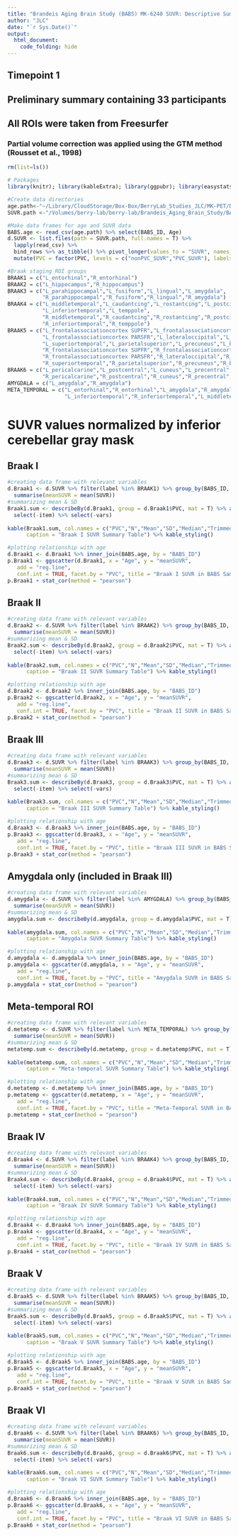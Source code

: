 ```yaml
---
title: "Brandeis Aging Brain Study (BABS) MK-6240 SUVR: Descriptive Summary"
author: "JLC"
date: "`r Sys.Date()`"
output: 
  html_document:
    code_folding: hide
---
```

## Timepoint 1
## Preliminary summary containing 33 participants
## All ROIs were taken from Freesurfer
### Partial volume correction was applied using the GTM method (Rousset et al., 1998)

```r
rm(list=ls())

# Packages
library(knitr); library(kableExtra); library(ggpubr); library(easystats); library(psych); library(tidyverse)

#Create data directories
age.path<-"~/Library/CloudStorage/Box-Box/BerryLab_Studies_JLC/MK-PET/Data/ANE_Participants_Demo.csv"
SUVR.path <-"/Volumes/berry-lab/berry-lab/Brandeis_Aging_Brain_Study/BABS Data/ANETauTime01_MK_SUVR/"

#Make data frames for age and SUVR data
BABS.age <- read_csv(age.path) %>% select(BABS_ID, Age)
d.SUVR <- list.files(path = SUVR.path, full.names = T) %>%
  lapply(read_csv) %>% 
  bind_rows %>% as_tibble() %>% pivot_longer(values_to = "SUVR", names_to = "PVC", -c(BABS_ID,label)) %>%
  mutate(PVC = factor(PVC, levels = c("nonPVC_SUVR","PVC_SUVR"), labels = c("nonPVC","PVC")))
```

```r
#Braak staging ROI groups
BRAAK1 = c("L_entorhinal","R_entorhinal")
BRAAK2 = c("L_hippocampus","R_hippocampus")
BRAAK3 = c("L_parahippocampal","L_fusiform","L_lingual","L_amygdala",
           "R_parahippocampal","R_fusiform","R_lingual","R_amygdala")
BRAAK4 = c("L_middletemporal","L_caudantcing","L_rostantcing","L_postcing","L_isthmuscing","L_insula",
           "L_inferiortemporal","L_temppole",
           "R_middletemporal","R_caudantcing","R_rostantcing","R_postcing","R_isthmuscing","R_insula",
           "R_inferiortemporal","R_temppole")
BRAAK5 = c("L_frontalassociationcortex SUPFR","L_frontalassociationcortex FPORB","L_frontalassociationcortex MIDFR",
           "L_frontalassociationcortex PARSFR","L_lateraloccipital","L_parietalsupramarginal","L_parietalinferior",
           "L_superiortemporal","L_parietalsuperior","L_precuneus","L_bankSTS","L_tranvtemp",
           "R_frontalassociationcortex SUPFR","R_frontalassociationcortex FPORB","R_frontalassociationcortex MIDFR",
           "R_frontalassociationcortex PARSFR","R_lateraloccipital","R_parietalsupramarginal","R_parietalinferior",
           "R_superiortemporal","R_parietalsuperior","R_precuneus","R_bankSTS","R_tranvtemp")
BRAAK6 = c("L_pericalcarine","L_postcentral","L_cuneus","L_precentral","L_paracentral",
           "R_pericalcarine","R_postcentral","R_cuneus","R_precentral","R_paracentral")
AMYGDALA = c("L_amygdala","R_amygdala")
META_TEMPORAL = c("L_entorhinal","R_entorhinal","L_amygdala","R_amygdala","L_fusiform","R_fusiform",
                  "L_inferiortemporal","R_inferiortemporal","L_middletemporal","R_middletemporal")
```

# SUVR values normalized by inferior cerebellar gray mask 
## Braak I

```r
#creating data frame with relevant variables
d.Braak1 <- d.SUVR %>% filter(label %in% BRAAK1) %>% group_by(BABS_ID, PVC) %>%
  summarise(meanSUVR = mean(SUVR))
#summarizing mean & SD
Braak1.sum <- describeBy(d.Braak1, group = d.Braak1$PVC, mat = T) %>% as_tibble() %>% filter(item == 5 | item == 6) %>%
  select(-item) %>% select(-vars)
  
kable(Braak1.sum, col.names = c("PVC","N","Mean","SD","Median","Trimmed Mean","Median Abs. Deviation","Min","Max","Range","Skew","Kurtosis","SE"),
      caption = "Braak I SUVR Summary Table") %>% kable_styling()

#plotting relationship with age
d.Braak1 <- d.Braak1 %>% inner_join(BABS.age, by = "BABS_ID")
p.Braak1 <- ggscatter(d.Braak1, x = "Age", y = "meanSUVR",
   add = "reg.line",
   conf.int = TRUE, facet.by = "PVC", title = "Braak I SUVR in BABS Sample", ylab="Mean SUVR")
p.Braak1 + stat_cor(method = "pearson")
```

## Braak II

```r
#creating data frame with relevant variables
d.Braak2 <- d.SUVR %>% filter(label %in% BRAAK2) %>% group_by(BABS_ID, PVC) %>%
  summarise(meanSUVR = mean(SUVR))
#summarizing mean & SD
Braak2.sum <- describeBy(d.Braak2, group = d.Braak2$PVC, mat = T) %>% as_tibble() %>% filter(item == 5 | item == 6) %>%
  select(-item) %>% select(-vars)
  
kable(Braak2.sum, col.names = c("PVC","N","Mean","SD","Median","Trimmed Mean","Median Abs. Deviation","Min","Max","Range","Skew","Kurtosis","SE"),
      caption = "Braak II SUVR Summary Table") %>% kable_styling()

#plotting relationship with age
d.Braak2 <- d.Braak2 %>% inner_join(BABS.age, by = "BABS_ID")
p.Braak2 <- ggscatter(d.Braak2, x = "Age", y = "meanSUVR",
   add = "reg.line",
   conf.int = TRUE, facet.by = "PVC", title = "Braak II SUVR in BABS Sample", ylab="Mean SUVR")
p.Braak2 + stat_cor(method = "pearson")
```

## Braak III

```r
#creating data frame with relevant variables
d.Braak3 <- d.SUVR %>% filter(label %in% BRAAK3) %>% group_by(BABS_ID, PVC) %>%
  summarise(meanSUVR = mean(SUVR))
#summarizing mean & SD
Braak3.sum <- describeBy(d.Braak3, group = d.Braak3$PVC, mat = T) %>% as_tibble() %>% filter(item == 5 | item == 6) %>%
  select(-item) %>% select(-vars)
  
kable(Braak3.sum, col.names = c("PVC","N","Mean","SD","Median","Trimmed Mean","Median Abs. Deviation","Min","Max","Range","Skew","Kurtosis","SE"),
      caption = "Braak III SUVR Summary Table") %>% kable_styling()

#plotting relationship with age
d.Braak3 <- d.Braak3 %>% inner_join(BABS.age, by = "BABS_ID")
p.Braak3 <- ggscatter(d.Braak3, x = "Age", y = "meanSUVR",
   add = "reg.line",
   conf.int = TRUE, facet.by = "PVC", title = "Braak III SUVR in BABS Sample", ylab="Mean SUVR")
p.Braak3 + stat_cor(method = "pearson")
```

## Amygdala only (included in Braak III)

```r
#creating data frame with relevant variables
d.amygdala <- d.SUVR %>% filter(label %in% AMYGDALA) %>% group_by(BABS_ID, PVC) %>%
  summarise(meanSUVR = mean(SUVR))
#summarizing mean & SD
amygdala.sum <- describeBy(d.amygdala, group = d.amygdala$PVC, mat = T) %>% as_tibble() %>% filter(item == 5 | item == 6) %>% select(-item) %>% select(-vars)
  
kable(amygdala.sum, col.names = c("PVC","N","Mean","SD","Median","Trimmed Mean","Median Abs. Deviation","Min","Max","Range","Skew","Kurtosis","SE"),
      caption = "Amygdala SUVR Summary Table") %>% kable_styling()

#plotting relationship with age
d.amygdala <- d.amygdala %>% inner_join(BABS.age, by = "BABS_ID")
p.amygdala <- ggscatter(d.amygdala, x = "Age", y = "meanSUVR",
   add = "reg.line",
   conf.int = TRUE, facet.by = "PVC", title = "Amygdala SUVR in BABS Sample", ylab="Mean SUVR")
p.amygdala + stat_cor(method = "pearson")
```

## Meta-temporal ROI

```r
#creating data frame with relevant variables
d.metatemp <- d.SUVR %>% filter(label %in% META_TEMPORAL) %>% group_by(BABS_ID, PVC) %>%
  summarise(meanSUVR = mean(SUVR))
#summarizing mean & SD
metatemp.sum <- describeBy(d.metatemp, group = d.metatemp$PVC, mat = T) %>% as_tibble() %>% filter(item == 5 | item == 6) %>% select(-item) %>% select(-vars)
  
kable(metatemp.sum, col.names = c("PVC","N","Mean","SD","Median","Trimmed Mean","Median Abs. Deviation","Min","Max","Range","Skew","Kurtosis","SE"),
      caption = "Meta-temporal SUVR Summary Table") %>% kable_styling()

#plotting relationship with age
d.metatemp <- d.metatemp %>% inner_join(BABS.age, by = "BABS_ID")
p.metatemp <- ggscatter(d.metatemp, x = "Age", y = "meanSUVR",
   add = "reg.line",
   conf.int = TRUE, facet.by = "PVC", title = "Meta-Temporal SUVR in BABS Sample", ylab="Mean SUVR")
p.metatemp + stat_cor(method = "pearson")
```

## Braak IV

```r
#creating data frame with relevant variables
d.Braak4 <- d.SUVR %>% filter(label %in% BRAAK4) %>% group_by(BABS_ID, PVC) %>%
  summarise(meanSUVR = mean(SUVR))
#summarizing mean & SD
Braak4.sum <- describeBy(d.Braak4, group = d.Braak4$PVC, mat = T) %>% as_tibble() %>% filter(item == 5 | item == 6) %>%
  select(-item) %>% select(-vars)
  
kable(Braak4.sum, col.names = c("PVC","N","Mean","SD","Median","Trimmed Mean","Median Abs. Deviation","Min","Max","Range","Skew","Kurtosis","SE"),
      caption = "Braak IV SUVR Summary Table") %>% kable_styling()

#plotting relationship with age
d.Braak4 <- d.Braak4 %>% inner_join(BABS.age, by = "BABS_ID")
p.Braak4 <- ggscatter(d.Braak4, x = "Age", y = "meanSUVR",
   add = "reg.line",
   conf.int = TRUE, facet.by = "PVC", title = "Braak IV SUVR in BABS Sample", ylab="Mean SUVR")
p.Braak4 + stat_cor(method = "pearson")
```

## Braak V

```r
#creating data frame with relevant variables
d.Braak5 <- d.SUVR %>% filter(label %in% BRAAK5) %>% group_by(BABS_ID, PVC) %>%
  summarise(meanSUVR = mean(SUVR))
#summarizing mean & SD
Braak5.sum <- describeBy(d.Braak5, group = d.Braak5$PVC, mat = T) %>% as_tibble() %>% filter(item == 5 | item == 6) %>%
  select(-item) %>% select(-vars)
  
kable(Braak5.sum, col.names = c("PVC","N","Mean","SD","Median","Trimmed Mean","Median Abs. Deviation","Min","Max","Range","Skew","Kurtosis","SE"),
      caption = "Braak V SUVR Summary Table") %>% kable_styling()

#plotting relationship with age
d.Braak5 <- d.Braak5 %>% inner_join(BABS.age, by = "BABS_ID")
p.Braak5 <- ggscatter(d.Braak5, x = "Age", y = "meanSUVR",
   add = "reg.line",
   conf.int = TRUE, facet.by = "PVC", title = "Braak V SUVR in BABS Sample", ylab="Mean SUVR")
p.Braak5 + stat_cor(method = "pearson")
```

## Braak VI

```r
#creating data frame with relevant variables
d.Braak6 <- d.SUVR %>% filter(label %in% BRAAK6) %>% group_by(BABS_ID, PVC) %>%
  summarise(meanSUVR = mean(SUVR))
#summarizing mean & SD
Braak6.sum <- describeBy(d.Braak6, group = d.Braak6$PVC, mat = T) %>% as_tibble() %>% filter(item == 5 | item == 6) %>%
  select(-item) %>% select(-vars)
  
kable(Braak6.sum, col.names = c("PVC","N","Mean","SD","Median","Trimmed Mean","Median Abs. Deviation","Min","Max","Range","Skew","Kurtosis","SE"),
      caption = "Braak VI SUVR Summary Table") %>% kable_styling()

#plotting relationship with age
d.Braak6 <- d.Braak6 %>% inner_join(BABS.age, by = "BABS_ID")
p.Braak6 <- ggscatter(d.Braak6, x = "Age", y = "meanSUVR",
   add = "reg.line",
   conf.int = TRUE, facet.by = "PVC", title = "Braak VI SUVR in BABS Sample", ylab="Mean SUVR")
p.Braak6 + stat_cor(method = "pearson")
```